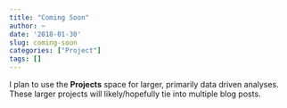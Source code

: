 ```yaml
---
title: "Coming Soon"
author: ~
date: '2018-01-30'
slug: coming-soon
categories: ["Project"]
tags: []
---
```



I plan to use the **Projects** space for larger, primarily data driven analyses. These larger projects will likely/hopefully tie into multiple blog posts.

